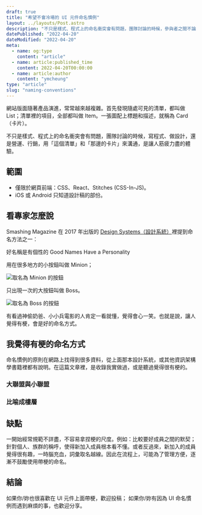 ```yaml
---
draft: true
title: "希望不會冷場的 UI 元件命名慣例"
layout: ../layouts/Post.astro
description: "不只是樣式、程式上的命名衝突會有問題，團隊討論的時候，參與者之間不論是寫程式、做設計，還是營運、行銷，用「這個清單」和「那邊的卡片」來溝通，是讓人筋疲力盡的體驗。"
datePublished: "2022-04-20"
dateModified: "2022-04-20"
meta:
  - name: og:type
    content: "article"
  - name: article:published_time
    content: 2022-04-20T00:00:00
  - name: article:author
    content: "ymcheung"
type: "article"
slug: "naming-conventions"
---
```

網站版面隨著產品演進，常常越來越複雜。首先發現隨處可見的清單，都叫做 List；清單裡的項目，全部都叫做 Item。一張圖配上標題和描述，就稱為 Card（卡片）。

不只是樣式、程式上的命名衝突會有問題，團隊討論的時候，寫程式、做設計，還是營運、行銷，用「這個清單」和「那邊的卡片」來溝通，是讓人筋疲力盡的體驗。

## 範圍

- 僅限於網頁前端：CSS、React、Stitches (CSS-In-JS)。
- iOS 或 Android 只知道設計稿的部份。

## 看專家怎麼說

Smashing Magazine 在 2017 年出版的 [Design Systems（設計系統）](https://www.smashingmagazine.com/design-systems-book)裡提到命名方法之一：

好名稱是有個性的
Good Names Have a Personality

用在很多地方的小按鈕叫做 Minion；

![取名為 Minion 的按鈕](/images/naming-conventions/minion.webp)

只出現一次的大按鈕叫做 Boss。

![取名為 Boss 的按鈕](/images/naming-conventions/boss.webp)

有看過神偷奶爸、小小兵電影的人肯定一看就懂，覺得會心一笑。也就是說，讓人覺得有梗，會是好的命名方式。

## 我覺得有梗的命名方式

命名慣例的原則在網路上找得到很多資料，從上面那本設計系統，或其他資訊架構學書籍裡都有說明。在這篇文章裡，是收錄我實做過，或是聽過覺得很有梗的。

### 大聯盟與小聯盟

### 比喻成樓層

## 缺點

一開始經常規範不詳盡，不容易拿捏梗的尺度。例如：比較要好成員之間的默契；針對個人、族群的稱呼，使得新加入成員根本看不懂。或者反過來，新加入的成員覺得很有趣，一時腦充血，詞彙取名越線。因此在流程上，可能為了管理方便，逐漸不鼓勵使用帶梗的命名。

## 結論

如果你/妳也很喜歡在 UI 元件上面帶梗，歡迎投稿；
如果你/妳有因為 UI 命名慣例而遇到麻煩的事，也歡迎分享。
